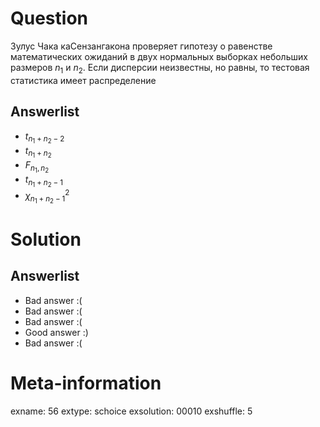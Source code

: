 Question
========
Зулус Чака каСензангакона проверяет гипотезу  о равенстве математических ожиданий в двух нормальных выборках небольших размеров $n_1$   и  $n_2$. Если дисперсии неизвестны, но равны, то тестовая статистика имеет распределение


Answerlist
----------
*  $t_{n_1+n_2-2}$
*  $t_{n_1+n_2}$
*  $F_{n_1,n_2}$
*  $t_{n_1+n_2-1}$
*  $\chi^2_{n_1+n_2-1}$

Solution
========

Answerlist
----------
*  Bad answer :(
*  Bad answer :(
*  Bad answer :(
*  Good answer :)
*  Bad answer :(

Meta-information
================
exname: 56
extype: schoice
exsolution: 00010
exshuffle: 5

